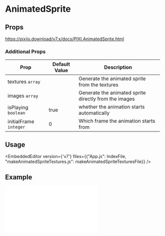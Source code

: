 
# AnimatedSprite


## Props

https://pixijs.download/v7.x/docs/PIXI.AnimatedSprite.html

### Additional Props

| Prop                   | Default Value | Description                                           |
| ---------------------- | ------------- | ----------------------------------------------------- |
| textures `array`       |               | Generate the animated sprite from the textures        |
| images `array`         |               | Generate the animated sprite directly from the images |
| isPlaying `boolean`    | true          | whether the animation starts automatically            |
| initialFrame `integer` | 0             | Which frame the animation starts from                 |

## Usage

<EmbeddedEditor version={'v7'} files={{"App.js": IndexFile, "makeAnimatedSpriteTextures.js": makeAnimatedSpriteTexturesFile}} />

## Example

<iframe
  height={500}
  scrolling="no"
  title="Rope"
  src="//codepen.io/inlet/embed/ewdXEY/?height=300&theme-id=33987&default-tab=result&embed-version=2"
  frameBorder="no"
  allowFullScreen={true}
  style={{ width: '100%' }}
/>
